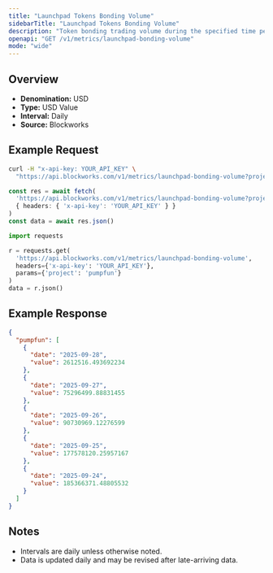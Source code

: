 ```yaml
---
title: "Launchpad Tokens Bonding Volume"
sidebarTitle: "Launchpad Tokens Bonding Volume"
description: "Token bonding trading volume during the specified time period for given launchpad."
openapi: "GET /v1/metrics/launchpad-bonding-volume"
mode: "wide"
---
```


## Overview

- **Denomination:** USD
- **Type:** USD Value
- **Interval:** Daily
- **Source:** Blockworks

## Example Request

<CodeGroup>

```bash cURL
curl -H "x-api-key: YOUR_API_KEY" \
  "https://api.blockworks.com/v1/metrics/launchpad-bonding-volume?project=pumpfun"
```

```typescript TypeScript
const res = await fetch(
  'https://api.blockworks.com/v1/metrics/launchpad-bonding-volume?project=pumpfun',
  { headers: { 'x-api-key': 'YOUR_API_KEY' } }
)
const data = await res.json()
```

```python Python
import requests

r = requests.get(
  'https://api.blockworks.com/v1/metrics/launchpad-bonding-volume',
  headers={'x-api-key': 'YOUR_API_KEY'},
  params={'project': 'pumpfun'}
)
data = r.json()
```

</CodeGroup>

## Example Response

```json
{
  "pumpfun": [
    {
      "date": "2025-09-28",
      "value": 2612516.493692234
    },
    {
      "date": "2025-09-27",
      "value": 75296499.88831455
    },
    {
      "date": "2025-09-26",
      "value": 90730969.12276599
    },
    {
      "date": "2025-09-25",
      "value": 177578120.25957167
    },
    {
      "date": "2025-09-24",
      "value": 185366371.48805532
    }
  ]
}
```

## Notes
- Intervals are daily unless otherwise noted.
- Data is updated daily and may be revised after late-arriving data.